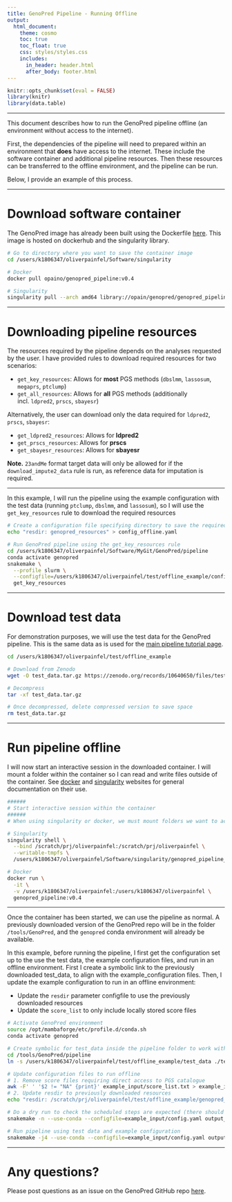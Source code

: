```yaml
---
title: GenoPred Pipeline - Running Offline
output: 
  html_document:
    theme: cosmo
    toc: true
    toc_float: true
    css: styles/styles.css
    includes:
      in_header: header.html
      after_body: footer.html
---
```


```r
knitr::opts_chunk$set(eval = FALSE)
library(knitr)
library(data.table)
```

***

This document describes how to run the GenoPred pipeline offline (an environment without access to the internet).

First, the dependencies of the pipeline will need to prepared within an environment that **does** have access to the internet. These include the software container and additional pipeline resources. Then these resources can be transferred to the offline environment, and the pipeline can be run.

Below, I provide an example of this process.

***

# Download software container

The GenoPred image has already been built using the Dockerfile [here](https://github.com/opain/GenoPred/blob/master/pipeline/misc/docker/Dockerfile). This image is hosted on dockerhub and the singularity library.

```bash
# Go to directory where you want to save the container image
cd /users/k1806347/oliverpainfel/Software/singularity

# Docker
docker pull opaino/genopred_pipeline:v0.4

# Singularity
singularity pull --arch amd64 library://opain/genopred/genopred_pipeline:v0.4
```

</details>

***

# Downloading pipeline resources

The resources required by the pipeline depends on the analyses requested by the user. I have provided rules to download required resources for two scenarios:

- `get_key_resources`: Allows for **most** PGS methods (`dbslmm`, `lassosum`, `megaprs`, `ptclump`)
- `get_all_resources`: Allows for **all** PGS methods (additionally incl. `ldpred2`, `prscs`, `sbayesr`)

Alternatively, the user can download only the data required for `ldpred2`, `prscs`, `sbayesr`:

- `get_ldpred2_resources`: Allows for **ldpred2**
- `get_prscs_resources`: Allows for **prscs**
- `get_sbayesr_resources`: Allows for **sbayesr**

**Note.** `23andMe` format target data will only be allowed for if the `download_impute2_data` rule is run, as reference data for imputation is required.

***

In this example, I will run the pipeline using the example configuration with the test data (running `ptclump`, `dbslmm`, and `lassosum`), so I will use the `get_key_resources` rule to download the required resources

```bash
# Create a configuration file specifying directory to save the required resources
echo "resdir: genopred_resources" > config_offline.yaml

# Run GenoPred pipeline using the get_key_resources rule
cd /users/k1806347/oliverpainfel/Software/MyGit/GenoPred/pipeline
conda activate genopred
snakemake \
  --profile slurm \
  --configfile=/users/k1806347/oliverpainfel/test/offline_example/config.yaml \
  get_key_resources
```

***

# Download test data

For demonstration purposes, we will use the test data for the GenoPred pipeline. This is the same data as is used for the [main pipeline tutorial page](https://opain.github.io/GenoPred/pipeline_readme.html#Run_using_test_data).

```bash
cd /users/k1806347/oliverpainfel/test/offline_example

# Download from Zenodo
wget -O test_data.tar.gz https://zenodo.org/records/10640650/files/test_data.tar.gz?download=1

# Decompress
tar -xf test_data.tar.gz

# Once decompressed, delete compressed version to save space
rm test_data.tar.gz
```

***

# Run pipeline offline

I will now start an interactive session in the downloaded container. I will mount a folder within the container so I can read and write files outside of the container. See [docker](https://docs.docker.com/) and [singularity](https://sylabs.io/docs/) websites for general documentation on their use. 

```bash
######
# Start interactive session within the container
######
# When using singularity or docker, we must mount folders we want to access within the container

# Singularity 
singularity shell \
  --bind /scratch/prj/oliverpainfel:/scratch/prj/oliverpainfel \
  --writable-tmpfs \
  /users/k1806347/oliverpainfel/Software/singularity/genopred_pipeline_v0.4.sif

# Docker
docker run \
  -it \
  -v /users/k1806347/oliverpainfel:/users/k1806347/oliverpainfel \
  genopred_pipeline:v0.4
```

***

Once the container has been started, we can use the pipeline as normal. A previously downloaded version of the GenoPred repo will be in the folder `/tools/GenoPred`, and the `genopred` conda environment will already be available. 

In this example, before running the pipeline, I first get the configuration set up to the use the test data, the example configuration files, and run in an offline environment. First I create a symbolic link to the previously downloaded test_data, to align with the example_configuration files. Then, I update the example configuration to run in an offline environment:

- Update the `resdir` parameter configfile to use the previously downloaded resources
- Update the `score_list` to only include locally stored score files

```bash
# Activate GenoPred environment
source /opt/mambaforge/etc/profile.d/conda.sh
conda activate genopred

# Create symbolic for test_data inside the pipeline folder to work with the example configuration files
cd /tools/GenoPred/pipeline
ln -s /users/k1806347/oliverpainfel/test/offline_example/test_data ./test_data

# Update configuration files to run offline
# 1. Remove score files requiring direct access to PGS catalogue
awk -F' ' '$2 != "NA" {print}' example_input/score_list.txt > example_input/score_list_2.txt && mv example_input/score_list_2.txt example_input/score_list.txt
# 2. Update resdir to previously downloaded resources
echo "resdir: /scratch/prj/oliverpainfel/test/offline_example/genopred_resources" >> example_input/config.yaml

# Do a dry run to check the scheduled steps are expected (there should not be any steps saying 'download', and it should not be necessary to build the conda environment)
snakemake -n --use-conda --configfile=example_input/config.yaml output_all

# Run pipeline using test data and example configuration
snakemake -j4 --use-conda --configfile=example_input/config.yaml output_all
```

***

# Any questions?

Please post questions as an issue on the GenoPred GitHub repo [here](https://github.com/opain/GenoPred/issues).

